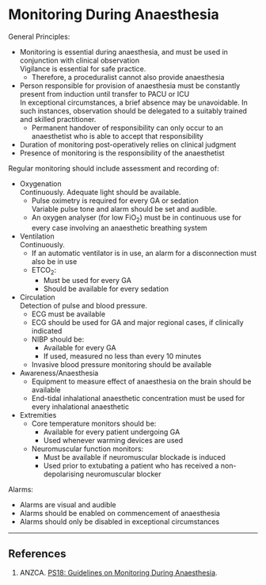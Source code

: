 # Monitoring During Anaesthesia


General Principles:

* Monitoring is essential during anaesthesia, and must be used in conjunction with clinical observation  
Vigilance is essential for safe practice.
	* Therefore, a proceduralist cannot also provide anaesthesia
* Person responsible for provision of anaesthesia must be constantly present from induction until transfer to PACU or ICU  
In exceptional circumstances, a brief absence may be unavoidable. In such instances, observation should be delegated to a suitably trained and skilled practitioner.
	* Permanent handover of responsibility can only occur to an anaesthetist who is able to accept that responsibility
* Duration of monitoring post-operatively relies on clinical judgment 
* Presence of monitoring is the responsibility of the anaesthetist

Regular monitoring should include assessment and recording of:

* Oxygenation  
Continuously. Adequate light should be available.
	* Pulse oximetry is required for every GA or sedation  
	Variable pulse tone and alarm should be set and audible.
	* An oxygen analyser (for low FiO<sub>2</sub>) must be in continuous use for every case involving an anaesthetic breathing system
* Ventilation  
Continuously.
	* If an automatic ventilator is in use, an alarm for a disconnection must also be in use
	* ETCO<sub>2</sub>:
		* Must be used for every GA
		* Should be available for every sedation
* Circulation  
Detection of pulse and blood pressure.
	* ECG must be available
	* ECG should be used for GA and major regional cases, if clinically indicated
	* NIBP should be:
		* Available for every GA
		* If used, measured no less than every 10 minutes
	* Invasive blood pressure monitoring should be available
* Awareness/Anaesthesia
	* Equipment to measure effect of anaesthesia on the brain should be available
	* End-tidal inhalational anaesthetic concentration must be used for every inhalational anaesthetic
* Extremities
	* Core temperature monitors should be:
		* Available for every patient undergoing GA
		* Used whenever warming devices are used
	* Neuromuscular function monitors:
		* Must be available if neuromuscular blockade is induced
		* Used prior to extubating a patient who has received a non-depolarising neuromuscular blocker

Alarms:

* Alarms are visual and audible
* Alarms should be enabled on commencement of anaesthesia  
* Alarms should only be disabled in exceptional circumstances

---

## References

1. ANZCA. [PS18: Guidelines on Monitoring During Anaesthesia](http://www.anzca.edu.au/Documents/ps18-2015-guidelines-on-monitoring-during-anaesthe.pdf).